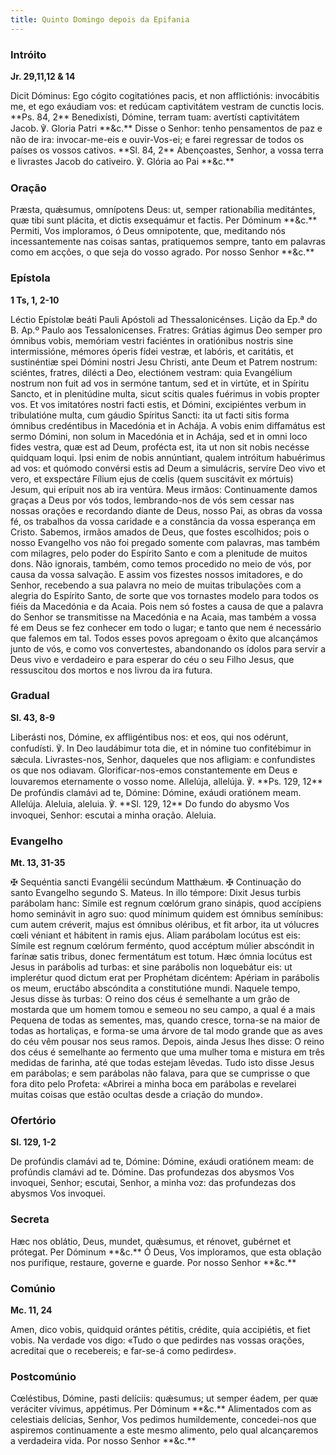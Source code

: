 ```yaml
---
title: Quinto Domingo depois da Epifania
---
```


### Intróito

**Jr. 29,11,12 & 14**

<div class="grid grid-cols-2 gap-5">
  <span class="text-justify">
    Dicit Dóminus: Ego cógito cogitatiónes pacis, et non afflictiónis:
    invocábitis me, et ego exáudiam vos: et redúcam captivitátem vestram de
    cunctis locis. **Ps. 84, 2** Benedixísti, Dómine, terram tuam: avertísti
    captivitátem Jacob. ℣. Gloria Patri **&c.**
  </span>
  <span class="text-justify">
    Disse o Senhor: tenho pensamentos de paz e não de ira: invocar-me-eis e
    ouvir-Vos-ei; e farei regressar de todos os países os vossos cativos. **Sl.
    84, 2** Abençoastes, Senhor, a vossa terra e livrastes Jacob do cativeiro.
    ℣. Glória ao Pai **&c.**
  </span>
</div>

### Oração

<div class="grid grid-cols-2 gap-5">
  <span class="text-justify">
    Præsta, quǽsumus, omnípotens Deus: ut, semper rationabília meditántes, quæ
    tibi sunt plácita, et dictis exsequámur et factis. Per Dóminum **&c.**
  </span>
  <span class="text-justify">
    Permiti, Vos imploramos, ó Deus omnipotente, que, meditando nós
    incessantemente nas coisas santas, pratiquemos sempre, tanto em palavras
    como em acções, o que seja do vosso agrado. Por nosso Senhor **&c.**
  </span>
</div>

### Epístola

**1 Ts, 1, 2-10**

<div class="grid grid-cols-2 gap-5">
  <span class="text-justify">
    Léctio Epístolæ beáti Pauli Apóstoli ad Thessalonicénses.
  </span>
  <span class="text-justify">
    Lição da Ep.ª do B. Ap.º Paulo aos Tessalonicenses.
  </span>
  <span class="text-justify">
    Fratres: Grátias ágimus Deo semper pro ómnibus vobis, memóriam vestri
    faciéntes in oratiónibus nostris sine intermissióne, mémores óperis fídei
    vestræ, et labóris, et caritátis, et sustinéntiæ spei Dómini nostri Jesu
    Christi, ante Deum et Patrem nostrum: sciéntes, fratres, dilécti a Deo,
    electiónem vestram: quia Evangélium nostrum non fuit ad vos in sermóne
    tantum, sed et in virtúte, et in Spíritu Sancto, et in plenitúdine multa,
    sicut scitis quales fuérimus in vobis propter vos. Et vos imitatóres nostri
    facti estis, et Dómini, excipiéntes verbum in tribulatióne multa, cum gáudio
    Spíritus Sancti: ita ut facti sitis forma ómnibus credéntibus in Macedónia
    et in Achája. A vobis enim diffamátus est sermo Dómini, non solum in
    Macedónia et in Achája, sed et in omni loco fides vestra, quæ est ad Deum,
    profécta est, ita ut non sit nobis necésse quidquam loqui. Ipsi enim de
    nobis annúntiant, qualem intróitum habuérimus ad vos: et quómodo convérsi
    estis ad Deum a simulácris, servíre Deo vivo et vero, et exspectáre Fílium
    ejus de cœlis (quem suscitávit ex mórtuis) Jesum, qui erípuit nos ab ira
    ventúra.
  </span>
  <span class="text-justify">
    Meus irmãos: Continuamente damos graças a Deus por vós todos, lembrando-nos
    de vós sem cessar nas nossas orações e recordando diante de Deus, nosso Pai,
    as obras da vossa fé, os trabalhos da vossa caridade e a constância da vossa
    esperança em Cristo. Sabemos, irmãos amados de Deus, que fostes escolhidos;
    pois o nosso Evangelho vos não foi pregado somente com palavras, mas também
    com milagres, pelo poder do Espírito Santo e com a plenitude de muitos dons.
    Não ignorais, também, como temos procedido no meio de vós, por causa da
    vossa salvação. E assim vos fizestes nossos imitadores, e do Senhor,
    recebendo a sua palavra no meio de muitas tribulações com a alegria do
    Espírito Santo, de sorte que vos tornastes modelo para todos os fiéis da
    Macedónia e da Acaia. Pois nem só fostes a causa de que a palavra do Senhor
    se transmitisse na Macedónia e na Acaia, mas também a vossa fé em Deus se
    fez conhecer em todo o lugar; e tanto que nem é necessário que falemos em
    tal. Todos esses povos apregoam o êxito que alcançámos junto de vós, e como
    vos convertestes, abandonando os ídolos para servir a Deus vivo e verdadeiro
    e para esperar do céu o seu Filho Jesus, que ressuscitou dos mortos e nos
    livrou da ira futura.
  </span>
</div>

### Gradual

**Sl. 43, 8-9**

<div class="grid grid-cols-2 gap-5">
  <span class="text-justify">
    Liberásti nos, Dómine, ex affligéntibus nos: et eos, qui nos odérunt,
    confudísti. ℣. In Deo laudábimur tota die, et in nómine tuo confitébimur in
    sǽcula.
  </span>
  <span class="text-justify">
    Livrastes-nos, Senhor, daqueles que nos afligiam: e confundistes os que nos
    odiavam. Glorificar-nos-emos constantemente em Deus e louvaremos eternamente
    o vosso nome.
  </span>
  <span class="text-justify">
    Allelúja, allelúja. ℣. **Ps. 129, 12** De profúndis clamávi ad te, Dómine:
    Dómine, exáudi oratiónem meam. Allelúja.
  </span>
  <span class="text-justify">
    Aleluia, aleluia. ℣. **Sl. 129, 12** Do fundo do abysmo Vos invoquei,
    Senhor: escutai a minha oração. Aleluia.
  </span>
</div>

### Evangelho

**Mt. 13, 31-35**

<div class="grid grid-cols-2 gap-5">
  <span class="text-justify">
    <span class="text-red-500">✠</span> Sequéntia sancti Evangélii secúndum
    Matthǽum.
  </span>
  <span class="text-justify">
    <span class="text-red-500">✠</span> Continuação do santo Evangelho segundo
    S. Mateus.
  </span>
  <span class="text-justify">
    In illo témpore: Dixit Jesus turbis parábolam hanc: Símile est regnum
    cœlórum grano sinápis, quod accípiens homo seminávit in agro suo: quod
    mínimum quidem est ómnibus semínibus: cum autem créverit, majus est ómnibus
    oléribus, et fit arbor, ita ut vólucres cœli véniant et hábitent in ramis
    ejus. Aliam parábolam locútus est eis: Símile est regnum cœlórum ferménto,
    quod accéptum múlier abscóndit in farínæ satis tribus, donec fermentátum est
    totum. Hæc ómnia locútus est Jesus in parábolis ad turbas: et sine parábolis
    non loquebátur eis: ut implerétur quod dictum erat per Prophétam dicéntem:
    Apériam in parábolis os meum, eructábo abscóndita a constitutióne mundi.
  </span>
  <span class="text-justify">
    Naquele tempo, Jesus disse às turbas: O reino dos céus é semelhante a um
    grão de mostarda que um homem tomou e semeou no seu campo, a qual é a mais
    Pequena de todas as sementes, mas, quando cresce, torna-se na maior de todas
    as hortaliças, e forma-se uma árvore de tal modo grande que as aves do céu
    vêm pousar nos seus ramos. Depois, ainda Jesus lhes disse: O reino dos céus
    é semelhante ao fermento que uma mulher toma e mistura em três medidas de
    farinha, até que todas estejam lêvedas. Tudo isto disse Jesus em parábolas;
    e sem parábolas não falava, para que se cumprisse o que fora dito pelo
    Profeta: «Abrirei a minha boca em parábolas e revelarei muitas coisas que
    estão ocultas desde a criação do mundo».
  </span>
</div>

### Ofertório

**Sl. 129, 1-2**

<div class="grid grid-cols-2 gap-5">
  <span class="text-justify">
    De profúndis clamávi ad te, Dómine: Dómine, exáudi oratiónem meam: de
    profúndis clamávi ad te. Dómine.
  </span>
  <span class="text-justify">
    Das profundezas dos abysmos Vos invoquei, Senhor; escutai, Senhor, a minha
    voz: das profundezas dos abysmos Vos invoquei.
  </span>
</div>

### Secreta

<div class="grid grid-cols-2 gap-5">
  <span class="text-justify">
    Hæc nos oblátio, Deus, mundet, quǽsumus, et rénovet, gubérnet et prótegat.
    Per Dóminum **&c.**
  </span>
  <span class="text-justify">
    Ó Deus, Vos imploramos, que esta oblação nos purifique, restaure, governe e
    guarde. Por nosso Senhor **&c.**
  </span>
</div>

### Comúnio

**Mc. 11, 24**

<div class="grid grid-cols-2 gap-5">
  <span class="text-justify">
    Amen, dico vobis, quidquid orántes pétitis, crédite, quia accipiétis, et
    fiet vobis.
  </span>
  <span class="text-justify">
    Na verdade vos digo: «Tudo o que pedirdes nas vossas orações, acreditai que
    o recebereis; e far-se-á como pedirdes».
  </span>
</div>

### Postcomúnio

<div class="grid grid-cols-2 gap-5">
  <span class="text-justify">
    Cœléstibus, Dómine, pasti delíciis: quǽsumus; ut semper éadem, per quæ
    veráciter vívimus, appétimus. Per Dóminum **&c.**
  </span>
  <span class="text-justify">
    Alimentados com as celestiais delícias, Senhor, Vos pedimos humildemente,
    concedei-nos que aspiremos continuamente a este mesmo alimento, pelo qual
    alcançaremos a verdadeira vida. Por nosso Senhor **&c.**
  </span>
</div>
